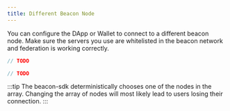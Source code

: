 ```yaml
---
title: Different Beacon Node
---
```


You can configure the DApp or Wallet to connect to a different beacon node.
Make sure the servers you use are whitelisted in the beacon network and federation is working correctly.





<!-- embedme different-node.beacon.ts -->

```ts
// TODO
```

<!-- embedme different-node.taquito.ts -->

```ts
// TODO
```



:::tip
The beacon-sdk deterministically chooses one of the nodes in the array. Changing the array of nodes will most likely lead to users losing their connection.
:::
